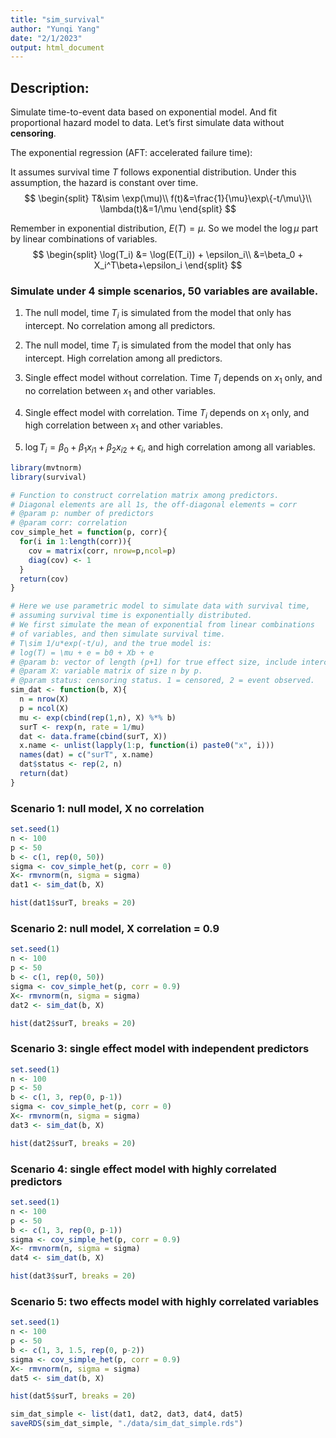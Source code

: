 ```yaml
---
title: "sim_survival"
author: "Yunqi Yang"
date: "2/1/2023"
output: html_document
---
```


## Description:
Simulate time-to-event data based on exponential model. And fit proportional hazard model to data. Let's first simulate data without **censoring**. 

The exponential regression (AFT: accelerated failure time):

It assumes survival time $T$ follows exponential distribution. Under this assumption, the hazard is constant over time. 
$$
\begin{split}
T&\sim \exp(\mu)\\
f(t)&=\frac{1}{\mu}\exp\{-t/\mu\}\\
\lambda(t)&=1/\mu
\end{split}
$$

Remember in exponential distribution, $E(T)=\mu$. So we model the $\log\mu$ part by linear combinations of variables. 
$$
\begin{split}
\log(T_i) &= \log(E(T_i)) + \epsilon_i\\
&=\beta_0 + X_i^T\beta+\epsilon_i
\end{split}
$$


### Simulate under 4 simple scenarios, 50 variables are available. 


1. The null model, time $T_i$ is simulated from the model that only has intercept. No correlation among all predictors.

2. The null model, time $T_i$ is simulated from the model that only has intercept. High correlation among all predictors. 

3. Single effect model without correlation. Time $T_i$ depends on $x_1$ only, and no correlation between $x_1$ and other variables. 

4. Single effect model with correlation. Time $T_i$ depends on $x_1$ only, and high correlation between $x_1$ and other variables. 

5. $\log T_i = \beta_0+\beta_1x_{i1} + \beta_2x_{i2}+\epsilon_i$, and high correlation among all variables. 


```r
library(mvtnorm)
library(survival)
```


```r
# Function to construct correlation matrix among predictors. 
# Diagonal elements are all 1s, the off-diagonal elements = corr
# @param p: number of predictors
# @param corr: correlation
cov_simple_het = function(p, corr){
  for(i in 1:length(corr)){
    cov = matrix(corr, nrow=p,ncol=p)
    diag(cov) <- 1
  }
  return(cov)
}

# Here we use parametric model to simulate data with survival time,
# assuming survival time is exponentially distributed. 
# We first simulate the mean of exponential from linear combinations
# of variables, and then simulate survival time. 
# T\sim 1/u*exp(-t/u), and the true model is:
# log(T) = \mu + e = b0 + Xb + e
# @param b: vector of length (p+1) for true effect size, include intercept.
# @param X: variable matrix of size n by p. 
# @param status: censoring status. 1 = censored, 2 = event observed. 
sim_dat <- function(b, X){
  n = nrow(X)
  p = ncol(X)
  mu <- exp(cbind(rep(1,n), X) %*% b)
  surT <- rexp(n, rate = 1/mu)
  dat <- data.frame(cbind(surT, X))
  x.name <- unlist(lapply(1:p, function(i) paste0("x", i)))
  names(dat) = c("surT", x.name)
  dat$status <- rep(2, n)
  return(dat)
}
```

### Scenario 1: null model, X no correlation
```r
set.seed(1)
n <- 100
p <- 50
b <- c(1, rep(0, 50))
sigma <- cov_simple_het(p, corr = 0)
X<- rmvnorm(n, sigma = sigma)
dat1 <- sim_dat(b, X)
```

```r
hist(dat1$surT, breaks = 20)
```


### Scenario 2: null model, X correlation = 0.9
```r
set.seed(1)
n <- 100
p <- 50
b <- c(1, rep(0, 50))
sigma <- cov_simple_het(p, corr = 0.9)
X<- rmvnorm(n, sigma = sigma)
dat2 <- sim_dat(b, X)
```

```r
hist(dat2$surT, breaks = 20)
```


### Scenario 3: single effect model with independent predictors
```r
set.seed(1)
n <- 100
p <- 50
b <- c(1, 3, rep(0, p-1))
sigma <- cov_simple_het(p, corr = 0)
X<- rmvnorm(n, sigma = sigma)
dat3 <- sim_dat(b, X)
```

```r
hist(dat2$surT, breaks = 20)
```


### Scenario 4: single effect model with highly correlated predictors
```r
set.seed(1)
n <- 100
p <- 50
b <- c(1, 3, rep(0, p-1))
sigma <- cov_simple_het(p, corr = 0.9)
X<- rmvnorm(n, sigma = sigma)
dat4 <- sim_dat(b, X)
```

```r
hist(dat3$surT, breaks = 20)
```


### Scenario 5: two effects model with highly correlated variables 
```r
set.seed(1)
n <- 100
p <- 50
b <- c(1, 3, 1.5, rep(0, p-2))
sigma <- cov_simple_het(p, corr = 0.9)
X<- rmvnorm(n, sigma = sigma)
dat5 <- sim_dat(b, X)
```

```r
hist(dat5$surT, breaks = 20)
```

```r
sim_dat_simple <- list(dat1, dat2, dat3, dat4, dat5)
saveRDS(sim_dat_simple, "./data/sim_dat_simple.rds")
```

